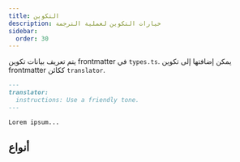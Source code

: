 ```yaml
---
title: التكوين
description: خيارات التكوين لعملية الترجمة
sidebar:
  order: 30
---
```



يتم تعريف بيانات تكوين frontmatter في `types.ts`.
يمكن إضافتها إلى تكوين frontmatter ككائن `translator`.

```markdown
---
translator:
  instructions: Use a friendly tone.
---

Lorem ipsum...
```

## أنواع

<Code lang="ts" code={types} title="أنواع التكوين" />
